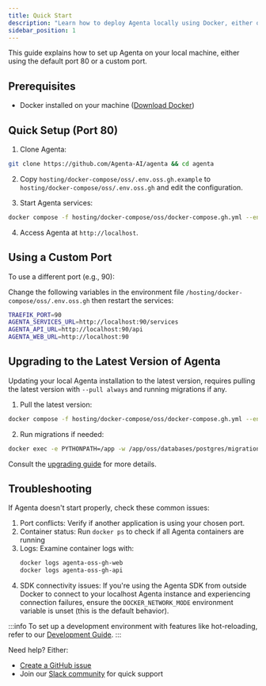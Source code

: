 ```yaml
---
title: Quick Start
description: "Learn how to deploy Agenta locally using Docker, either on port 80 or a custom port. Step-by-step guide covering installation, configuration, troubleshooting, and version updates"
sidebar_position: 1
---
```


This guide explains how to set up Agenta on your local machine, either using the default port 80 or a custom port.

## Prerequisites

- Docker installed on your machine ([Download Docker](https://docs.docker.com/get-docker/))

## Quick Setup (Port 80)

1. Clone Agenta:
```bash
git clone https://github.com/Agenta-AI/agenta && cd agenta
```

2. Copy `hosting/docker-compose/oss/.env.oss.gh.example` to `hosting/docker-compose/oss/.env.oss.gh` and edit the configuration.

3. Start Agenta services:
```bash
docker compose -f hosting/docker-compose/oss/docker-compose.gh.yml --env-file hosting/docker-compose/oss/.env.oss.gh --profile with-web up -d
```

4. Access Agenta at `http://localhost`.

## Using a Custom Port

To use a different port (e.g., 90):

Change the following variables in the environment file `/hosting/docker-compose/oss/.env.oss.gh` then restart the services:
```bash
TRAEFIK_PORT=90
AGENTA_SERVICES_URL=http://localhost:90/services
AGENTA_API_URL=http://localhost:90/api
AGENTA_WEB_URL=http://localhost:90
```

## Upgrading to the Latest Version of Agenta

Updating your local Agenta installation to the latest version, requires pulling the latest version with `--pull always` and running migrations if any.

1. Pull the latest version:
```bash
docker compose -f hosting/docker-compose/oss/docker-compose.gh.yml --env-file hosting/docker-compose/oss/.env.oss.gh  --profile with-web up -d --pull always
```

2. Run migrations if needed:
```bash
docker exec -e PYTHONPATH=/app -w /app/oss/databases/postgres/migrations/core agenta-oss-gh-api-1 alembic -c alembic.ini upgrade head
```

Consult the [upgrading guide](/self-host/upgrading) for more details.

## Troubleshooting

If Agenta doesn't start properly, check these common issues:

1. Port conflicts: Verify if another application is using your chosen port.
2. Container status: Run `docker ps` to check if all Agenta containers are running
3. Logs: Examine container logs with:
   ```bash
   docker logs agenta-oss-gh-web
   docker logs agenta-oss-gh-api
   ```
4. SDK connectivity issues: If you're using the Agenta SDK from outside Docker to connect to your localhost Agenta instance and experiencing connection failures, ensure the `DOCKER_NETWORK_MODE` environment variable is unset (this is the default behavior).


:::info
To set up a development environment with features like hot-reloading, refer to our [Development Guide](/misc/contributing/development-mode).
::: 

Need help? Either:
- [Create a GitHub issue](https://github.com/Agenta-AI/agenta/issues/new/choose)
- Join our [Slack community](https://join.slack.com/t/agenta-hq/shared_invite/zt-37pnbp5s6-mbBrPL863d_oLB61GSNFjw) for quick support


